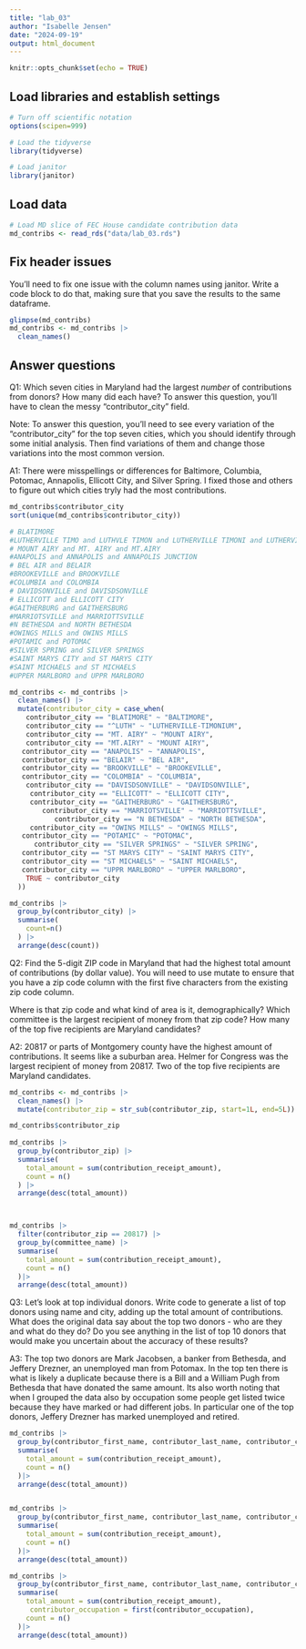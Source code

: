 ```yaml
---
title: "lab_03"
author: "Isabelle Jensen"
date: "2024-09-19"
output: html_document
---
```


```r
knitr::opts_chunk$set(echo = TRUE)
```

## Load libraries and establish settings

```r
# Turn off scientific notation
options(scipen=999)

# Load the tidyverse
library(tidyverse)

# Load janitor
library(janitor)
```

## Load data

```r
# Load MD slice of FEC House candidate contribution data
md_contribs <- read_rds("data/lab_03.rds")
```

## Fix header issues

You'll need to fix one issue with the column names using janitor. Write a code block to do that, making sure that you save the results to the same dataframe.

```r

glimpse(md_contribs)
md_contribs <- md_contribs |>
  clean_names()

```


## Answer questions

Q1: Which seven cities in Maryland had the largest *number* of contributions from donors? How many did each have? To answer this question, you'll have to clean the messy "contributor_city" field.

Note: To answer this question, you'll need to see every variation of the "contributor_city" for the top seven cities, which you should identify through some initial analysis. Then find variations of them and change those variations into the most common version.

A1: There were misspellings or differences for Baltimore, Columbia, Potomac, Annapolis, Ellicott City, and Silver Spring. I fixed those and others to figure out which cities tryly had the most contributions. 

```r

md_contribs$contributor_city
sort(unique(md_contribs$contributor_city))

# BLATIMORE
#LUTHERVILLE TIMO and LUTHVLE TIMON and LUTHERVILLE TIMONI and LUTHERVILLE TIMONIUM and LUTHERVILLE-TIMONIUM
# MOUNT AIRY and MT. AIRY and MT.AIRY
#ANAPOLIS and ANNAPOLIS and ANNAPOLIS JUNCTION
# BEL AIR and BELAIR 
#BROOKEVILLE and BROOKVILLE
#COLUMBIA and COLOMBIA
# DAVIDSONVILLE and DAVISDSONVILLE
# ELLICOTT and ELLICOTT CITY
#GAITHERBURG and GAITHERSBURG
#MARRIOTSVILLE and MARRIOTTSVILLE
#N BETHESDA and NORTH BETHESDA
#OWINGS MILLS and OWINS MILLS
#POTAMIC and POTOMAC
#SILVER SPRING and SILVER SPRINGS
#SAINT MARYS CITY and ST MARYS CITY
#SAINT MICHAELS and ST MICHAELS
#UPPER MARLBORO and UPPR MARLBORO 

md_contribs <- md_contribs |>
  clean_names() |>  
  mutate(contributor_city = case_when(
    contributor_city == "BLATIMORE" ~ "BALTIMORE",
    contributor_city == "^LUTH" ~ "LUTHERVILLE-TIMONIUM",
    contributor_city == "MT. AIRY" ~ "MOUNT AIRY",
    contributor_city == "MT.AIRY" ~ "MOUNT AIRY",
   contributor_city == "ANAPOLIS" ~ "ANNAPOLIS",
   contributor_city == "BELAIR" ~ "BEL AIR",
   contributor_city == "BROOKVILLE" ~ "BROOKEVILLE",
   contributor_city == "COLOMBIA" ~ "COLUMBIA",
    contributor_city == "DAVISDSONVILLE" ~ "DAVIDSONVILLE",
     contributor_city == "ELLICOTT" ~ "ELLICOTT CITY",
     contributor_city == "GAITHERBURG" ~ "GAITHERSBURG",
        contributor_city == "MARRIOTSVILLE" ~ "MARRIOTTSVILLE",
           contributor_city == "N BETHESDA" ~ "NORTH BETHESDA", 
     contributor_city == "OWINS MILLS" ~ "OWINGS MILLS", 
   contributor_city == "POTAMIC" ~ "POTOMAC", 
      contributor_city == "SILVER SPRINGS" ~ "SILVER SPRING", 
   contributor_city == "ST MARYS CITY" ~ "SAINT MARYS CITY", 
   contributor_city == "ST MICHAELS" ~ "SAINT MICHAELS", 
   contributor_city == "UPPR MARLBORO" ~ "UPPER MARLBORO", 
    TRUE ~ contributor_city
  ))

md_contribs |> 
  group_by(contributor_city) |> 
  summarise(
    count=n()
  ) |>
  arrange(desc(count))


```

Q2: Find the 5-digit ZIP code in Maryland that had the highest total amount of contributions (by dollar value). You will need to use mutate to ensure that you have a zip code column with the first five characters from the existing zip code column.

Where is that zip code and what kind of area is it, demographically? Which committee is the largest recipient of money from that zip code? How many of the top five recipients are Maryland candidates?

A2: 20817 or parts of Montgomery county have the highest amount of contributions. It seems like a suburban area.  Helmer for Congress was the largest recipient of money from 20817. Two of the top five recipients are Maryland candidates.

```r

md_contribs <- md_contribs |>
  clean_names() |> 
  mutate(contributor_zip = str_sub(contributor_zip, start=1L, end=5L))

md_contribs$contributor_zip
  
md_contribs |> 
  group_by(contributor_zip) |> 
  summarise(
    total_amount = sum(contribution_receipt_amount),
    count = n()
  ) |> 
  arrange(desc(total_amount))



md_contribs |> 
  filter(contributor_zip == 20817) |> 
  group_by(committee_name) |> 
  summarise(
    total_amount = sum(contribution_receipt_amount),
    count = n()
  )|> 
  arrange(desc(total_amount))
```

Q3: Let's look at top individual donors. Write code to generate a list of top donors using name and city, adding up the total amount of contributions. What does the original data say about the top two donors - who are they and what do they do? Do you see anything in the list of top 10 donors that would make you uncertain about the accuracy of these results?

A3: The top two donors are Mark Jacobsen, a banker from Bethesda, and Jeffery Drezner, an unemployed man from Potomax. In the top ten there is what is likely a duplicate because there is a Bill and a William Pugh from Bethesda that have donated the same amount. Its also worth noting that when I grouped the data also by occupation some people get listed twice because they have marked or had different jobs. In particular one of the top donors, Jeffery Drezner has marked unemployed and retired. 

```r
md_contribs |> 
  group_by(contributor_first_name, contributor_last_name, contributor_city ) |> 
  summarise(
    total_amount = sum(contribution_receipt_amount),
    count = n()
  )|> 
  arrange(desc(total_amount))


md_contribs |> 
  group_by(contributor_first_name, contributor_last_name, contributor_city, contributor_occupation ) |> 
  summarise(
    total_amount = sum(contribution_receipt_amount),
    count = n()
  )|> 
  arrange(desc(total_amount))

md_contribs |> 
  group_by(contributor_first_name, contributor_last_name, contributor_city ) |> 
  summarise(
    total_amount = sum(contribution_receipt_amount),
     contributor_occupation = first(contributor_occupation),
    count = n()
  )|> 
  arrange(desc(total_amount))
```
